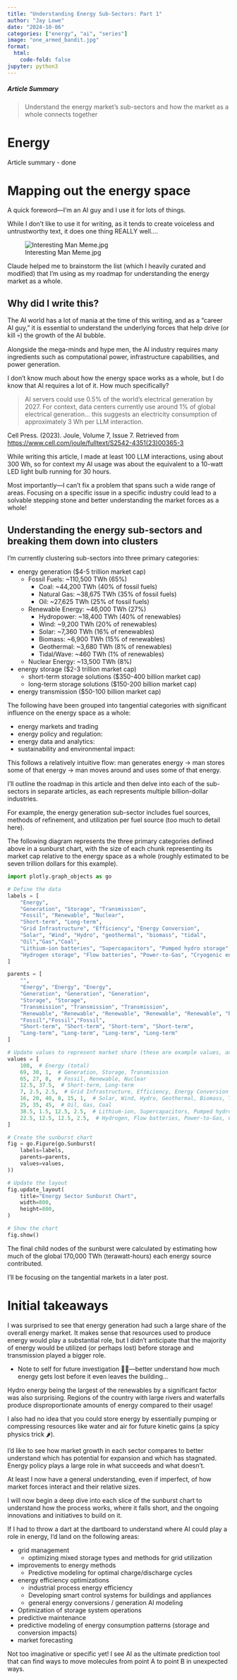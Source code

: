```yaml
---
title: "Understanding Energy Sub-Sectors: Part 1"
author: "Jay Lowe"
date: "2024-10-06"
categories: ["energy", "ai", "series"]
image: "one_armed_bandit.jpg"
format:
  html:
    code-fold: false
jupyter: python3
---
```


##### Article Summary

> Understand the energy market's sub-sectors and how the market as a whole connects together

# Energy

Article summary - done

# Mapping out the energy space

A quick foreword—I’m an AI guy and I use it for lots of things.

While I don’t like to use it for writing, as it tends to create voiceless and untrustworthy text, it does one thing REALLY well….

![Interesting Man Meme.jpg](./mapping_out_the_energy_space_part_1/Interesting_Man_Meme.jpg)

Claude helped me to brainstorm the list (which I heavily curated and modified) that I’m using as my roadmap for understanding the energy market as a whole.

## Why did I write this?

The AI world has a lot of mania at the time of this writing, and as a “career AI guy,” it is essential to understand the underlying forces that help drive (or kill 💀) the growth of the AI bubble.

Alongside the mega-minds and hype men, the AI industry requires many ingredients such as computational power, infrastructure capabilities, and power generation.

I don’t know much about how the energy space works as a whole, but I do know that AI requires a lot of it. How much specifically?

> AI servers could use 0.5% of the world’s electrical generation by 2027. For context, data centers currently use around 1% of global electrical generation… this suggests an electricity consumption of approximately 3 Wh per LLM interaction.
> 

Cell Press. (2023). Joule, Volume 7, Issue 7. Retrieved from [https://www.cell.com/joule/fulltext/S2542-4351(23)00365-3](https://www.cell.com/joule/fulltext/S2542-4351(23)00365-3)

While writing this article, I made at least 100 LLM interactions, using about 300 Wh, so for context my AI usage was about the equivalent to a 10-watt LED light bulb running for 30 hours.

Most importantly—I can't fix a problem that spans such a wide range of areas. Focusing on a specific issue in a specific industry could lead to a solvable stepping stone and better understanding the market forces as a whole!

## Understanding the energy sub-sectors and breaking them down into clusters

I’m currently clustering sub-sectors into three primary categories:

- energy generation ($4-5 trillion market cap)
    - Fossil Fuels: ~110,500 TWh (65%)
        - Coal: ~44,200 TWh (40% of fossil fuels)
        - Natural Gas: ~38,675 TWh (35% of fossil fuels)
        - Oil: ~27,625 TWh (25% of fossil fuels)
    - Renewable Energy: ~46,000 TWh (27%)
        - Hydropower: ~18,400 TWh (40% of renewables)
        - Wind: ~9,200 TWh (20% of renewables)
        - Solar: ~7,360 TWh (16% of renewables)
        - Biomass: ~6,900 TWh (15% of renewables)
        - Geothermal: ~3,680 TWh (8% of renewables)
        - Tidal/Wave: ~460 TWh (1% of renewables)
    - Nuclear Energy: ~13,500 TWh (8%)
- energy storage  ($2-3 trillion market cap)
    - short-term storage solutions ($350-400 billion market cap)
    - long-term storage solutions ($150-200 billion market cap)
- energy transmission ($50-100 billion market cap)

The following have been grouped into tangential categories with significant influence on the energy space as a whole:

- energy markets and trading
- energy policy and regulation:
- energy data and analytics:
- sustainability and environmental impact:

This follows a relatively intuitive flow: man generates energy → man stores some of that energy → man moves around and uses some of that energy.

I'll outline the roadmap in this article and then delve into each of the sub-sectors in separate articles, as each represents multiple billion-dollar industries.

For example, the energy generation sub-sector includes fuel sources, methods of refinement, and utilization per fuel source (too much to detail here).

The following diagram represents the three primary categories defined above in a sunburst chart, with the size of each chunk representing its market cap relative to the energy space as a whole (roughly estimated to be seven trillion dollars for this example).


```python
import plotly.graph_objects as go

# Define the data
labels = [
    "Energy",
    "Generation", "Storage", "Transmission",
    "Fossil", "Renewable", "Nuclear",
    "Short-term", "Long-term",
    "Grid Infrastructure", "Efficiency", "Energy Conversion",
    "Solar", "Wind", "Hydro", "geothermal", "biomass", "tidal",
    "Oil","Gas","Coal",
    "Lithium-ion batteries", "Supercapacitors", "Pumped hydro storage", "Compressed Air Energy Storage",
    "Hydrogen storage", "Flow batteries", "Power-to-Gas", "Cryogenic energy storage",
]

parents = [
    "",
    "Energy", "Energy", "Energy",
    "Generation", "Generation", "Generation",
    "Storage", "Storage",
    "Transmission", "Transmission", "Transmission",
    "Renewable", "Renewable", "Renewable", "Renewable", "Renewable", "Renewable",
    "Fossil","Fossil","Fossil",
    "Short-term", "Short-term", "Short-term", "Short-term",
    "Long-term", "Long-term", "Long-term", "Long-term"
]

# Update values to represent market share (these are example values, adjust as needed)
values = [
    100,  # Energy (total)
    69, 30, 1,  # Generation, Storage, Transmission
    65, 27, 8,  # Fossil, Renewable, Nuclear
    12.5, 37.5,  # Short-term, Long-term
    7, 2.5, 2.5,  # Grid Infrastructure, Efficiency, Energy Conversion
    16, 20, 40, 8, 15, 1,  # Solar, Wind, Hydro, Geothermal, Biomass, Tidal
    25, 35, 45,  # Oil, Gas, Coal
    38.5, 1.5, 12.5, 2.5,  # Lithium-ion, Supercapacitors, Pumped hydro, Compressed Air
    22.5, 12.5, 12.5, 2.5,  # Hydrogen, Flow batteries, Power-to-Gas, Cryogenic
]

# Create the sunburst chart
fig = go.Figure(go.Sunburst(
    labels=labels,
    parents=parents,
    values=values,
))

# Update the layout
fig.update_layout(
    title="Energy Sector Sunburst Chart",
    width=800,
    height=800,
)

# Show the chart
fig.show()
```


The final child nodes of the sunburst were calculated by estimating how much of the global 170,000 TWh (terawatt-hours) each energy source contributed.

I’ll be focusing on the tangential markets in a later post.

# Initial takeaways

I was surprised to see that energy generation had such a large share of the overall energy market. It makes sense that resources used to produce energy would play a substantial role, but I didn’t anticipate that the majority of energy would be utilized (or perhaps lost) before storage and transmission played a bigger role.

- Note to self for future investigation 🕵️‍♂️—better understand how much energy gets lost before it even leaves the building…

Hydro energy being the largest of the renewables by a significant factor was also surprising. Regions of the country with large rivers and waterfalls produce disproportionate amounts of energy compared to their usage!

I also had no idea that you could store energy by essentially pumping or compressing resources like water and air for future kinetic gains (a spicy physics trick 🌶️).

I’d like to see how market growth in each sector compares to better understand which has potential for expansion and which has stagnated. Energy policy plays a large role in what succeeds and what doesn't.

At least I now have a general understanding, even if imperfect, of how market forces interact and their relative sizes.

I will now begin a deep dive into each slice of the sunburst chart to understand how the process works, where it falls short, and the ongoing innovations and initiatives to build on it.

If I had to throw a dart at the dartboard to understand where AI could play a role in energy, I’d land on the following areas:

- grid management
    - optimizing mixed storage types and methods for grid utilization
- improvements to energy methods
    - Predictive modeling for optimal charge/discharge cycles
- energy efficiency optimizations
    - industrial process energy efficiency
    - Developing smart control systems for buildings and appliances
    - general energy conversions / generation AI modeling
- Optimization of storage system operations
- predictive maintenance
- predictive modeling of energy consumption patterns (storage and conversion impacts)
- market forecasting

Not too imaginative or specific yet! I see AI as the ultimate prediction tool that can find ways to move molecules from point A to point B in unexpected ways.